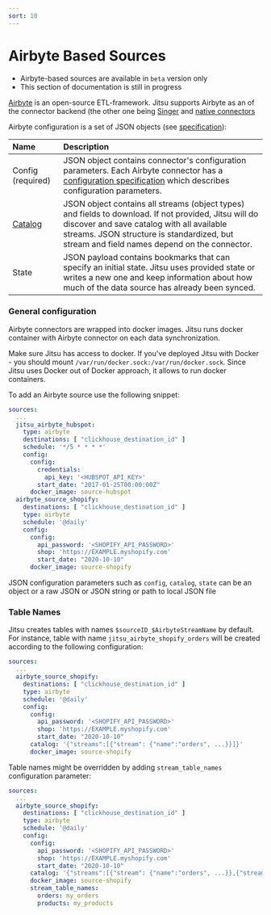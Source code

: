 ```yaml
---
sort: 10
---
```



# Airbyte Based Sources

<Hint>
    <ul>
        <li key={1}>Airbyte-based sources are available in <code inline={true}>beta</code> version only</li>
        <li>This section of documentation is still in progress</li>
    </ul>
</Hint>

[Airbyte](https://www.airbyte.io/) is an open-source ETL-framework. Jitsu supports Airbyte
as an of the connector backend (the other one being [Singer](/docs/sources-configuration/singer) and [native connectors](/docs/sources-configuration)

Airbyte configuration is a set of JSON objects (see [specification](https://docs.airbyte.io/understanding-airbyte/airbyte-specification#read)):

| Name | Description |
| :--- | :--- |
| Config (required) | JSON object contains connector's configuration parameters. Each Airbyte connector has a [configuration specification](https://docs.airbyte.io/understanding-airbyte/airbyte-specification#spec) which describes configuration parameters. |
| [Catalog](https://docs.airbyte.io/understanding-airbyte/catalog) | JSON object contains all streams (object types) and fields to download. If not provided, Jitsu will do discover and save catalog with all available streams. JSON structure is standardized, but stream and field names depend on the connector. |
| State | JSON payload contains bookmarks that can specify an initial state. Jitsu uses provided state or writes a new one and keep information about how much of the data source has already been synced. |


### General configuration

Airbyte connectors are wrapped into docker images. Jitsu runs docker container with Airbyte connector on each data synchronization.

<Hint>
  Make sure Jitsu has access to docker. If you've deployed Jitsu with Docker - you should mount <code inline={true}>/var/run/docker.sock:/var/run/docker.sock</code>. Since Jitsu uses Docker out of Docker approach, it allows to run docker containers.
</Hint>

To add an Airbyte source use the following snippet:

```yaml
sources:
  ...
  jitsu_airbyte_hubspot:
    type: airbyte
    destinations: [ "clickhouse_destination_id" ]
    schedule: '*/5 * * * *'
    config:
      config:
        credentials:
          api_key: '<HUBSPOT_API_KEY>'
        start_date: "2017-01-25T00:00:00Z"
      docker_image: source-hubspot
  airbyte_source_shopify:
    destinations: [ "clickhouse_destination_id" ]
    type: airbyte
    schedule: '@daily'
    config:
      config:
        api_password: '<SHOPIFY_API_PASSWORD>'
        shop: 'https://EXAMPLE.myshopify.com'
        start_date: "2020-10-10"
      docker_image: source-shopify

```


<Hint>
  JSON configuration parameters such as <code inline="true">config</code>, <code inline="true">catalog</code>, <code inline="true">state</code> can be an object or a raw JSON or JSON string or path to local JSON file
</Hint>

### Table Names

Jitsu creates tables with names `$sourceID_$AirbyteStreamName` by default. For instance, table with name `jitsu_airbyte_shopify_orders` will be created according to the following configuration:

```yaml
sources:
  ...
  airbyte_source_shopify:
    destinations: [ "clickhouse_destination_id" ]
    type: airbyte
    schedule: '@daily'
    config:
      config:
        api_password: '<SHOPIFY_API_PASSWORD>'
        shop: 'https://EXAMPLE.myshopify.com'
        start_date: "2020-10-10"
      catalog: '{"streams":[{"stream": {"name":"orders", ...}}]}'
      docker_image: source-shopify
```

Table names might be overridden by adding `stream_table_names` configuration parameter:

```yaml
sources:
  ...
  airbyte_source_shopify:
    destinations: [ "clickhouse_destination_id" ]
    type: airbyte
    schedule: '@daily'
    config:
      config:
        api_password: '<SHOPIFY_API_PASSWORD>'
        shop: 'https://EXAMPLE.myshopify.com'
        start_date: "2020-10-10"
      catalog: '{"streams":[{"stream": {"name":"orders", ...}},{"stream": {"name":"products", ...}}]}'
      docker_image: source-shopify
      stream_table_names:
        orders: my_orders
        products: my_products
```